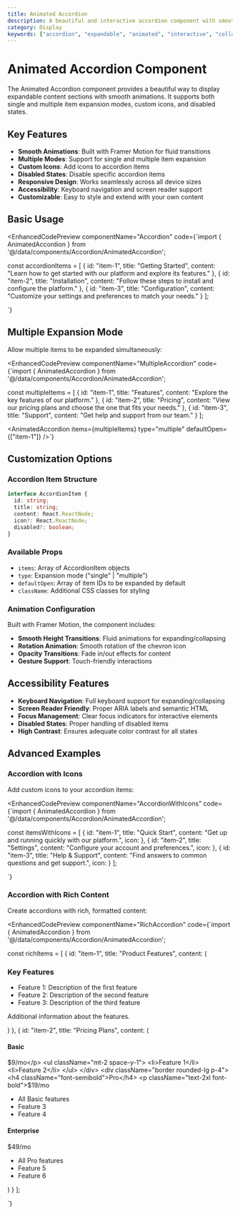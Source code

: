 ```yaml
---
title: Animated Accordion
description: A beautiful and interactive accordion component with smooth animations and customizable content
category: Display
keywords: ["accordion", "expandable", "animated", "interactive", "collapsible"]
---
```



<ComponentPreview>
<AccordionExample />
</ComponentPreview>


<div className="mb-6 flex justify-end">
  <ThemeSwitcher />
</div>

# Animated Accordion Component

The Animated Accordion component provides a beautiful way to display expandable content sections with smooth animations. It supports both single and multiple item expansion modes, custom icons, and disabled states.

## Key Features

- **Smooth Animations**: Built with Framer Motion for fluid transitions
- **Multiple Modes**: Support for single and multiple item expansion
- **Custom Icons**: Add icons to accordion items
- **Disabled States**: Disable specific accordion items
- **Responsive Design**: Works seamlessly across all device sizes
- **Accessibility**: Keyboard navigation and screen reader support
- **Customizable**: Easy to style and extend with your own content

## Basic Usage

<EnhancedCodePreview
  componentName="Accordion"
  code={`import { AnimatedAccordion } from '@/data/components/Accordion/AnimatedAccordion';

const accordionItems = [
  {
    id: "item-1",
    title: "Getting Started",
    content: "Learn how to get started with our platform and explore its features."
  },
  {
    id: "item-2",
    title: "Installation",
    content: "Follow these steps to install and configure the platform."
  },
  {
    id: "item-3",
    title: "Configuration",
    content: "Customize your settings and preferences to match your needs."
  }
];

<AnimatedAccordion items={accordionItems} />`}
>
  <AccordionExample />
</EnhancedCodePreview>

## Multiple Expansion Mode

Allow multiple items to be expanded simultaneously:

<EnhancedCodePreview
  componentName="MultipleAccordion"
  code={`import { AnimatedAccordion } from '@/data/components/Accordion/AnimatedAccordion';

const multipleItems = [
  {
    id: "item-1",
    title: "Features",
    content: "Explore the key features of our platform."
  },
  {
    id: "item-2",
    title: "Pricing",
    content: "View our pricing plans and choose the one that fits your needs."
  },
  {
    id: "item-3",
    title: "Support",
    content: "Get help and support from our team."
  }
];

<AnimatedAccordion 
  items={multipleItems} 
  type="multiple"
  defaultOpen={["item-1"]}
/>`}
>
  <AccordionExample type="multiple" />
</EnhancedCodePreview>

## Customization Options

### Accordion Item Structure

```typescript
interface AccordionItem {
  id: string;
  title: string;
  content: React.ReactNode;
  icon?: React.ReactNode;
  disabled?: boolean;
}
```

### Available Props

- `items`: Array of AccordionItem objects
- `type`: Expansion mode ("single" | "multiple")
- `defaultOpen`: Array of item IDs to be expanded by default
- `className`: Additional CSS classes for styling

### Animation Configuration

Built with Framer Motion, the component includes:

- **Smooth Height Transitions**: Fluid animations for expanding/collapsing
- **Rotation Animation**: Smooth rotation of the chevron icon
- **Opacity Transitions**: Fade in/out effects for content
- **Gesture Support**: Touch-friendly interactions

## Accessibility Features

- **Keyboard Navigation**: Full keyboard support for expanding/collapsing
- **Screen Reader Friendly**: Proper ARIA labels and semantic HTML
- **Focus Management**: Clear focus indicators for interactive elements
- **Disabled States**: Proper handling of disabled items
- **High Contrast**: Ensures adequate color contrast for all states

## Advanced Examples

### Accordion with Icons

Add custom icons to your accordion items:

<EnhancedCodePreview
  componentName="AccordionWithIcons"
  code={`import { AnimatedAccordion } from '@/data/components/Accordion/AnimatedAccordion';

const itemsWithIcons = [
  {
    id: "item-1",
    title: "Quick Start",
    content: "Get up and running quickly with our platform.",
    icon: <IconRocket className="h-5 w-5" />
  },
  {
    id: "item-2",
    title: "Settings",
    content: "Configure your account and preferences.",
    icon: <IconSettings className="h-5 w-5" />
  },
  {
    id: "item-3",
    title: "Help & Support",
    content: "Find answers to common questions and get support.",
    icon: <IconHelp className="h-5 w-5" />
  }
];

<AnimatedAccordion items={itemsWithIcons} />`}
>
  <AccordionExample withIcons />
</EnhancedCodePreview>

### Accordion with Rich Content

Create accordions with rich, formatted content:

<EnhancedCodePreview
  componentName="RichAccordion"
  code={`import { AnimatedAccordion } from '@/data/components/Accordion/AnimatedAccordion';

const richItems = [
  {
    id: "item-1",
    title: "Product Features",
    content: (
      <div className="space-y-4">
        <h3 className="text-lg font-semibold">Key Features</h3>
        <ul className="list-disc pl-4 space-y-2">
          <li>Feature 1: Description of the first feature</li>
          <li>Feature 2: Description of the second feature</li>
          <li>Feature 3: Description of the third feature</li>
        </ul>
        <div className="bg-muted p-3 rounded-md">
          <p className="text-sm">Additional information about the features.</p>
        </div>
      </div>
    )
  },
  {
    id: "item-2",
    title: "Pricing Plans",
    content: (
      <div className="space-y-4">
        <div className="grid grid-cols-1 md:grid-cols-3 gap-4">
          <div className="border rounded-lg p-4">
            <h4 className="font-semibold">Basic</h4>
            <p className="text-2xl font-bold">$9/mo</p>
            <ul className="mt-2 space-y-1">
              <li>Feature 1</li>
              <li>Feature 2</li>
            </ul>
          </div>
          <div className="border rounded-lg p-4">
            <h4 className="font-semibold">Pro</h4>
            <p className="text-2xl font-bold">$19/mo</p>
            <ul className="mt-2 space-y-1">
              <li>All Basic features</li>
              <li>Feature 3</li>
              <li>Feature 4</li>
            </ul>
          </div>
          <div className="border rounded-lg p-4">
            <h4 className="font-semibold">Enterprise</h4>
            <p className="text-2xl font-bold">$49/mo</p>
            <ul className="mt-2 space-y-1">
              <li>All Pro features</li>
              <li>Feature 5</li>
              <li>Feature 6</li>
            </ul>
          </div>
        </div>
      </div>
    )
  }
];

<AnimatedAccordion items={richItems} />`}
>
  <AccordionExample withRichContent />
</EnhancedCodePreview> 